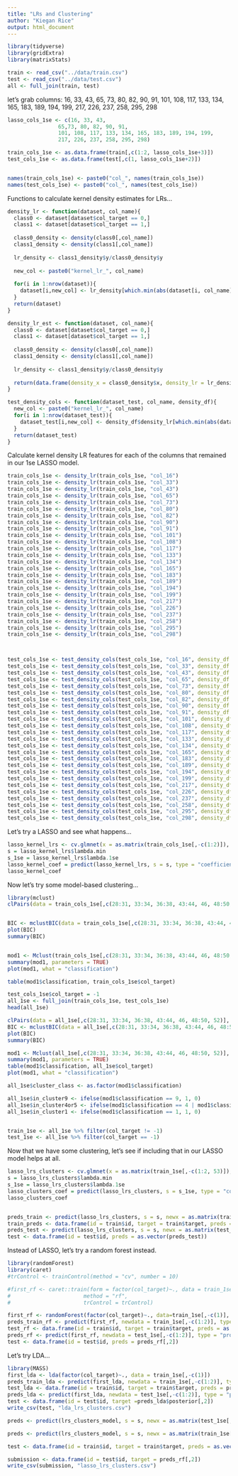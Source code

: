```yaml
---
title: "LRs and Clustering"
author: "Kiegan Rice"
output: html_document
---
```


```r
library(tidyverse)
library(gridExtra)
library(matrixStats)

train <- read_csv("../data/train.csv")
test <- read_csv("../data/test.csv")
all <- full_join(train, test)

```


let's grab columns: 16, 33, 43, 65, 73, 80, 82, 90, 91, 101, 108, 117, 133, 134, 165, 183, 189, 194, 199, 217, 226, 237, 258, 295, 298
```r

lasso_cols_1se <- c(16, 33, 43,
                65,73, 80, 82, 90, 91, 
                101, 108, 117, 133, 134, 165, 183, 189, 194, 199, 
                217, 226, 237, 258, 295, 298)

train_cols_1se <- as.data.frame(train[,c(1:2, lasso_cols_1se+3)])
test_cols_1se <- as.data.frame(test[,c(1, lasso_cols_1se+2)])


names(train_cols_1se) <- paste0("col_", names(train_cols_1se))
names(test_cols_1se) <- paste0("col_", names(test_cols_1se))
```

Functions to calculate kernel density estimates for LRs...

```r
density_lr <- function(dataset, col_name){
  class0 <- dataset[dataset$col_target == 0,]
  class1 <- dataset[dataset$col_target == 1,]
  
  class0_density <- density(class0[,col_name])
  class1_density <- density(class1[,col_name])
  
  lr_density <- class1_density$y/class0_density$y
  
  new_col <- paste0("kernel_lr_", col_name)
  
  for(i in 1:nrow(dataset)){
    dataset[i,new_col] <- lr_density[which.min(abs(dataset[i, col_name] - class0_density$x))]
  }
  return(dataset)
}

density_lr_est <- function(dataset, col_name){
  class0 <- dataset[dataset$col_target == 0,]
  class1 <- dataset[dataset$col_target == 1,]
  
  class0_density <- density(class0[,col_name])
  class1_density <- density(class1[,col_name])
  
  lr_density <- class1_density$y/class0_density$y
  
  return(data.frame(density_x = class0_density$x, density_lr = lr_density))
}

test_density_cols <- function(dataset_test, col_name, density_df){
  new_col <- paste0("kernel_lr_", col_name)
  for(i in 1:nrow(dataset_test)){
    dataset_test[i,new_col] <- density_df$density_lr[which.min(abs(dataset_test[i,col_name] - density_df$density_x))]
  }
  return(dataset_test)
}

```

Calculate kernel density LR features for each of the columns that remained in our 1se LASSO model. 

```r
train_cols_1se <- density_lr(train_cols_1se, "col_16")
train_cols_1se <- density_lr(train_cols_1se, "col_33")
train_cols_1se <- density_lr(train_cols_1se, "col_43")
train_cols_1se <- density_lr(train_cols_1se, "col_65")
train_cols_1se <- density_lr(train_cols_1se, "col_73")
train_cols_1se <- density_lr(train_cols_1se, "col_80")
train_cols_1se <- density_lr(train_cols_1se, "col_82")
train_cols_1se <- density_lr(train_cols_1se, "col_90")
train_cols_1se <- density_lr(train_cols_1se, "col_91")
train_cols_1se <- density_lr(train_cols_1se, "col_101")
train_cols_1se <- density_lr(train_cols_1se, "col_108")
train_cols_1se <- density_lr(train_cols_1se, "col_117")
train_cols_1se <- density_lr(train_cols_1se, "col_133")
train_cols_1se <- density_lr(train_cols_1se, "col_134")
train_cols_1se <- density_lr(train_cols_1se, "col_165")
train_cols_1se <- density_lr(train_cols_1se, "col_183")
train_cols_1se <- density_lr(train_cols_1se, "col_189")
train_cols_1se <- density_lr(train_cols_1se, "col_194")
train_cols_1se <- density_lr(train_cols_1se, "col_199")
train_cols_1se <- density_lr(train_cols_1se, "col_217")
train_cols_1se <- density_lr(train_cols_1se, "col_226")
train_cols_1se <- density_lr(train_cols_1se, "col_237")
train_cols_1se <- density_lr(train_cols_1se, "col_258")
train_cols_1se <- density_lr(train_cols_1se, "col_295")
train_cols_1se <- density_lr(train_cols_1se, "col_298")



test_cols_1se <- test_density_cols(test_cols_1se, "col_16", density_df = density_lr_est(train_cols_1se, "col_16"))
test_cols_1se <- test_density_cols(test_cols_1se, "col_33", density_df = density_lr_est(train_cols_1se, "col_33"))
test_cols_1se <- test_density_cols(test_cols_1se, "col_43", density_df = density_lr_est(train_cols_1se, "col_43"))
test_cols_1se <- test_density_cols(test_cols_1se, "col_65", density_df = density_lr_est(train_cols_1se, "col_65"))
test_cols_1se <- test_density_cols(test_cols_1se, "col_73", density_df = density_lr_est(train_cols_1se, "col_73"))
test_cols_1se <- test_density_cols(test_cols_1se, "col_80", density_df = density_lr_est(train_cols_1se, "col_80"))
test_cols_1se <- test_density_cols(test_cols_1se, "col_82", density_df = density_lr_est(train_cols_1se, "col_82"))
test_cols_1se <- test_density_cols(test_cols_1se, "col_90", density_df = density_lr_est(train_cols_1se, "col_90"))
test_cols_1se <- test_density_cols(test_cols_1se, "col_91", density_df = density_lr_est(train_cols_1se, "col_91"))
test_cols_1se <- test_density_cols(test_cols_1se, "col_101", density_df = density_lr_est(train_cols_1se, "col_101"))
test_cols_1se <- test_density_cols(test_cols_1se, "col_108", density_df = density_lr_est(train_cols_1se, "col_108"))
test_cols_1se <- test_density_cols(test_cols_1se, "col_117", density_df = density_lr_est(train_cols_1se, "col_117"))
test_cols_1se <- test_density_cols(test_cols_1se, "col_133", density_df = density_lr_est(train_cols_1se, "col_133"))
test_cols_1se <- test_density_cols(test_cols_1se, "col_134", density_df = density_lr_est(train_cols_1se, "col_134"))
test_cols_1se <- test_density_cols(test_cols_1se, "col_165", density_df = density_lr_est(train_cols_1se, "col_165"))
test_cols_1se <- test_density_cols(test_cols_1se, "col_183", density_df = density_lr_est(train_cols_1se, "col_183"))
test_cols_1se <- test_density_cols(test_cols_1se, "col_189", density_df = density_lr_est(train_cols_1se, "col_189"))
test_cols_1se <- test_density_cols(test_cols_1se, "col_194", density_df = density_lr_est(train_cols_1se, "col_194"))
test_cols_1se <- test_density_cols(test_cols_1se, "col_199", density_df = density_lr_est(train_cols_1se, "col_199"))
test_cols_1se <- test_density_cols(test_cols_1se, "col_217", density_df = density_lr_est(train_cols_1se, "col_217"))
test_cols_1se <- test_density_cols(test_cols_1se, "col_226", density_df = density_lr_est(train_cols_1se, "col_226"))
test_cols_1se <- test_density_cols(test_cols_1se, "col_237", density_df = density_lr_est(train_cols_1se, "col_237"))
test_cols_1se <- test_density_cols(test_cols_1se, "col_258", density_df = density_lr_est(train_cols_1se, "col_258"))
test_cols_1se <- test_density_cols(test_cols_1se, "col_295", density_df = density_lr_est(train_cols_1se, "col_295"))
test_cols_1se <- test_density_cols(test_cols_1se, "col_298", density_df = density_lr_est(train_cols_1se, "col_298"))

```


Let's try a LASSO and see what happens...

```r
lasso_kernel_lrs <- cv.glmnet(x = as.matrix(train_cols_1se[,-c(1:2)]), y = train$target, family = "binomial", alpha = 1, nfolds = 10)
s = lasso_kernel_lrs$lambda.min
s_1se = lasso_kernel_lrs$lambda.1se
lasso_kernel_coef = predict(lasso_kernel_lrs, s = s, type = "coefficients")
lasso_kernel_coef
```

Now let's try some model-based clustering...

```r
library(mclust)
clPairs(data = train_cols_1se[,c(28:31, 33:34, 36:38, 43:44, 46, 48:50, 52)], classification = train_cols_1se$col_target)


BIC <- mclustBIC(data = train_cols_1se[,c(28:31, 33:34, 36:38, 43:44, 46, 48:50, 52)])
plot(BIC)
summary(BIC)


mod1 <- Mclust(train_cols_1se[,c(28:31, 33:34, 36:38, 43:44, 46, 48:50, 52)], x = BIC)
summary(mod1, parameters = TRUE)
plot(mod1, what = "classification")

table(mod1$classification, train_cols_1se$col_target)
```


```r
test_cols_1se$col_target = -1
all_1se <- full_join(train_cols_1se, test_cols_1se)
head(all_1se)

clPairs(data = all_1se[,c(28:31, 33:34, 36:38, 43:44, 46, 48:50, 52)], classification = all_1se$col_target)
BIC <- mclustBIC(data = all_1se[,c(28:31, 33:34, 36:38, 43:44, 46, 48:50, 52)])
plot(BIC)
summary(BIC)

mod1 <- Mclust(all_1se[,c(28:31, 33:34, 36:38, 43:44, 46, 48:50, 52)], x = BIC)
summary(mod1, parameters = TRUE)
table(mod1$classification, all_1se$col_target)
plot(mod1, what = "classification")

all_1se$cluster_class <- as.factor(mod1$classification)

all_1se$in_cluster9 <- ifelse(mod1$classification == 9, 1, 0)
all_1se$in_cluster4or5 <- ifelse(mod1$classification == 4 | mod1$classification == 4, 1, 0)
all_1se$in_cluster1 <- ifelse(mod1$classification == 1, 1, 0)


train_1se <- all_1se %>% filter(col_target != -1)
test_1se <- all_1se %>% filter(col_target == -1)
```


Now that we have some clustering, let's see if including that in our LASSO model helps at all. 

```r
lasso_lrs_clusters <- cv.glmnet(x = as.matrix(train_1se[,-c(1:2, 53)]), y = train_1se$col_target, family = "binomial", alpha = 1, nfolds = 10)
s = lasso_lrs_clusters$lambda.min
s_1se = lasso_lrs_clusters$lambda.1se
lasso_clusters_coef = predict(lasso_lrs_clusters, s = s_1se, type = "coefficients")
lasso_clusters_coef


preds_train <- predict(lasso_lrs_clusters, s = s, newx = as.matrix(train_1se[,-c(1:2, 53)]), type = "response")
train_preds <- data.frame(id = train$id, target = train$target, preds = as.vector(preds_train))
preds_test <- predict(lasso_lrs_clusters, s = s, newx = as.matrix(test_1se[,-c(1:2, 53)]), type = "response")
test <- data.frame(id = test$id, preds = as.vector(preds_test))
```

Instead of LASSO, let's try a random forest instead.

```r
library(randomForest)
library(caret)
#trControl <- trainControl(method = "cv", number = 10)

#first_rf <- caret::train(form = factor(col_target)~., data = train_1se[,-c(1, 53)], 
#                       method = "rf",
#                       trControl = trControl)

first_rf <- randomForest(factor(col_target)~., data=train_1se[,-c(1)], ntree = 100)
preds_train_rf <- predict(first_rf, newdata = train_1se[,-c(1:2)], type = "prob")
test_rf <- data.frame(id = train$id, target = train$target, preds = as.vector(preds_train_rf[,2]))
preds_rf <- predict(first_rf, newdata = test_1se[,-c(1:2)], type = "prob")
test <- data.frame(id = test$id, preds = preds_rf[,2])
```

Let's try LDA... 


```r
library(MASS)
first_lda <- lda(factor(col_target)~., data = train_1se[,-c(1)])
preds_train_lda <- predict(first_lda, newdata = train_1se[,-c(1:2)], type = "prob")
test_lda <- data.frame(id = train$id, target = train$target, preds = preds_train_lda$posterior[,2])
preds_lda <- predict(first_lda, newdata = test_1se[,-c(1:2)], type = "prob")
test <- data.frame(id = test$id, target =preds_lda$posterior[,2])
write_csv(test, "lda_lrs_clusters.csv")
```


```r
preds <- predict(lrs_clusters_model, s = s, newx = as.matrix(test_1se[,-c(1:2, 53)]), type = "response") 

preds <- predict(lrs_clusters_model, s = s, newx = as.matrix(train_1se[,-c(1:2, 53)]), type = "response")

test <- data.frame(id = train$id, target = train$target, preds = as.vector(preds$fit))

submission <- data.frame(id = test$id, target = preds_rf[,2])
write_csv(submission, "lasso_lrs_clusters.csv")
```

